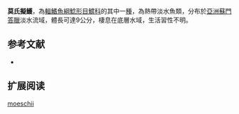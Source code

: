 {{Speciesbox
| name = 莫氏擬鱯
| image = 
| image_width = 250px
| image_caption = 
| status = NE
| status_system = IUCN3.1
| genus = Pseudomystus
| species = moeschii
| authority = [[Boulenger|Boulenger]], 1890
| synonyms = *''Liocassis moeschii'',Boulenger, 1890
}}
'''莫氏擬鱯'''，為[[輻鰭魚綱|輻鰭魚綱]][[鯰形目|鯰形目]][[鱨科|鱨科]]的其中一[[種|種]]，為熱帶淡水魚類，分布於[[亞洲|亞洲]][[蘇門答臘|蘇門答臘]]淡水流域，體長可達9公分，棲息在底層水域，生活習性不明。

==参考文献==
*{{FishBase_species|genus=Pseudomystus|species=moeschii|year=2015|month=4}}

== 扩展阅读 ==
{{refbegin}}
{{wikispecies-inline|Pseudomystus moeschii|莫氏擬鱯}}
{{refend}}
{{Taxonbar|from=Q5391192}}

[[Category:擬鱯屬|moeschii]]